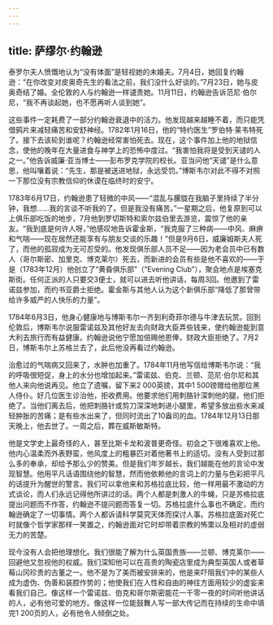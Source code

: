 ```yaml
---
---
---
```

title: 萨缪尔·约翰逊
---



泰罗尔夫人愤慨地认为“没有体面”是轻视她的未婚夫。7月4日，她回复约翰逊：“在你改变对皮奥奇先生的看法之前，我们没什么好谈的。”7月23日，她与皮奥奇结了婚。全伦敦的人与约翰逊一样谴责她。11月11日，约翰逊告诉范尼·伯尔尼，“我不再谈起她，也不愿再听人谈到她”。

这些事件一定耗费了一部分约翰逊衰退中的活力。他发现越来越睡不着，而只能凭借鸦片来减轻痛苦和安舒神经。1782年1月16日，他的“特约医生”罗伯特·莱韦特死了。接下去该轮到谁呢？约翰逊经常害怕死去。现在，这个事件加上他的地狱信念，使他的晚年在大量进食与神学上的恐怖中度过。“我害怕我将是受到天谴的人之一。”他告诉威廉·亚当博士——彭布罗克学院的校长。亚当问他“天谴”是什么意思，他叫嚷着说：“先生，那是被送进地狱，永远受罚。”博斯韦尔对此不得不对照一下那位没有宗教信仰的休谟在临终时的安宁。

1783年6月17日，约翰逊患了轻微的中风——“混乱与朦胧在我脑子里持续了半分钟，我想……我的言谈不听我的了。但是我没有痛苦。”一星期之后，他复原到可以上俱乐部吃饭的地步，7月他到罗切斯特和索尔兹伯里去游览，震惊了他的亲友。“我到底是何许人呀，”他感叹地告诉霍金斯，“我克服了三种病——中风、麻痹和气喘——现在居然还能享有与朋友交谈的乐趣！”但是9月6日，威廉姆斯夫人死了，而他的孤寂成为无可忍受的。他发现俱乐部人员不足——因为老会员中已有数人（哥尔斯密、加里克、博克莱尔）死去，而新进的会员有些是他不喜欢的——于是（1783年12月）他创立了“黄昏俱乐部”（“Evening Club”），聚会地点是埃塞克斯街。任何正派的人只要交3便士，就可以进去听他讲话，每周3回。他邀到了雷诺兹参加，而约书亚爵士拒绝。霍金斯与其他人认为这个新俱乐部“降低了那曾带给许多威严的人快乐的力量”。

1784年6月3日，他身心健康地与博斯韦尔一齐到利奇菲尔德与牛津去玩赏。回到伦敦后，博斯韦尔说服雷诺兹及其他好友去向财政大臣弄些钱来，使约翰逊能到意大利去旅行而有益健康。约翰逊说他宁愿加倍赐他恩俸，财政大臣拒绝了。7月2日，博斯韦尔上苏格兰去了，此后他没再看过约翰逊。

治愈过的气喘病又回来了，水肿也加重了。1784年11月他写信给博斯韦尔说：“我的呼吸很短促，身上的水分也增加起来。”雷诺兹、伯克、兰顿、范尼·伯尔尼和其他人来向他说再见。他立了遗嘱，留下来2 000英镑，其中1 500镑赠给他那位黑人侍仆。好几位医生诊治他，拒收费用。他要求他们用刺胳针深刺他的腿，他们拒绝了。当他们离去后，他把刺胳针或剪刀深深地刺进小腿里，希望多放出些水来减轻肿胀的苦痛；是有些水出来了，但同时流出了10盎司的血。1784年12月13日那天晚上，他去世了。一周之后，葬在威斯敏斯特。

他是文学史上最奇怪的人，甚至比斯卡龙和波普更奇怪。初会之下很难喜欢上他。他内心温柔而外表野蛮，他风度上的粗暴匹对着他著书上的适切。没有人受到过那么多的奉承，却给予那么少的赞美。但是我们年岁越长，我们越能在他的言论中发现智慧。他用平凡话语围绕他的智慧，然而他依赖他的言词上的力量与色彩把平凡的话提升为醒世的警言。我们可以拿他来和苏格拉底比较，他一样用最不激动的方式谈论，而人们永远记得他所讲过的话。两个人都是刺激人的牛蝇，只是苏格拉底提出问题而不作答，约翰逊不提问题而答复一切。苏格拉底什么事也不确定，而约翰逊确定了一切事情。两个人都诉请科学莫究天体而探讨人事。苏格拉底面对死亡时就像个哲学家那样一笑置之，约翰逊面对它时却带着宗教的怖栗以及相对的虚弱无力的苦楚。

现今没有人会把他理想化。我们很能了解为什么英国贵族——兰顿、博克莱尔——回避他又忽视他的权威。我们深知他可以在高贵的陶瓷店里成为典型英国人或者草莓山冈珍贵的古董之一。他不是为了美而被安排来的，他是来吓阻我们中的某些人成为虚伪、伪善和装腔作势的；他使我们在人性和自由的神往方面用较少的虚妄来看我们自己。像这样一个雷诺兹、伯克和哥尔斯密能花一千零一夜的时间听他讲话的人，必有他可爱的地方。像这样一位能鼓舞人写一部大传记而在持续的生命中填完1 200页的人，必有他令人倾倒之处。